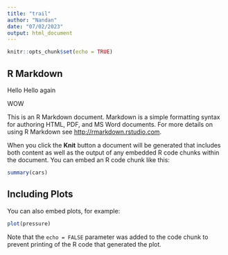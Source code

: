 ```yaml
---
title: "trail"
author: "Nandan"
date: "07/02/2023"
output: html_document
---
```


```r
knitr::opts_chunk$set(echo = TRUE)
```

## R Markdown

Hello
Hello again

WOW

This is an R Markdown document. Markdown is a simple formatting syntax for authoring HTML, PDF, and MS Word documents. For more details on using R Markdown see <http://rmarkdown.rstudio.com>.

When you click the **Knit** button a document will be generated that includes both content as well as the output of any embedded R code chunks within the document. You can embed an R code chunk like this:

```r
summary(cars)
```

## Including Plots

You can also embed plots, for example:

```r
plot(pressure)
```

Note that the `echo = FALSE` parameter was added to the code chunk to prevent printing of the R code that generated the plot.
